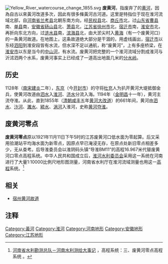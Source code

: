 [[File:Yellow_River_watercourse_change_1855.svg|thumb]]
'''废黄河'''，指废弃了的[[黄河|黄河]]，因為自古以來黃河改道多次，因此有很多條黃河古河道。这里是特指位于现在淮河流域北部，自[[河南省|河南省]][[兰考县|兰考县]]北朝东南方向，经[[民权县|民权县]]北、[[商丘市|商丘市]]北，过[[山东省|山东省]][[曹县|曹县]]南、[[单县|单县]]南，[[安徽省|安徽省]][[砀山县|砀山县]]北、[[萧县|萧县]]北，[[江苏省|江苏省]][[徐州市|徐州市]]北，[[宿迁市|宿迁市]]南，[[淮安市|淮安市]]北，再折向东北方向，过[[涟水县|涟水县]]南，[[滨海县|滨海县]]北，由大淤尖村入[[黄海|黄海]]（有一个废黄河口）的一条黄河故道。在地图上，这条故道绝大部分是干涸的，用虚线画出，[[宿迁市|宿迁市]]以东经[[泗阳|泗阳]]到淮安段皆有水流，但水深不足以通航，称“废黄河”，上有多座桥梁，在[[淮安市|淮安市]]以东是当今的[[中山河|中山河]]，有水流。废黄河把完整的一个淮河流域分割成淮河与沂沭泗两个水系，废黄河事实上已经成了一道高出地面几米的[[分水岭|分水岭]]。

==历史==
1128年（[[南宋|南宋]][[建炎|建炎]]二年），[[開封府|东京]]（今[[开封市|开封市]]）的守将[[杜充|杜充]]人为扒开黄河大堤抵御金兵，使黄河改道由[[泗水_(山东河流)|泗水]]入[[淮河|淮河]]、[[济水|济水]]分流入海。1194年（[[金朝|金]][[明昌|明昌]]十一年），黄河主流夺淮。从此，直到1855年（[[清朝|清朝]][[咸丰|咸丰]]五年[[咸丰黄河大改道|黄河大改道]]）的661年间，黄河由[[泗水_(山东河流)|泗水]]、[[汴河|汴河]]、[[濉水|濉水]]、[[颍水|颍水]]、[[涡河|涡河]]入淮河，史称[[黄河夺淮|黄河夺淮]]。

==废黄河零点==
'''废黄河零点'''原以1921年11月11日下午5时的江苏废黄河口低水面为零起算。后又采用验潮站平均海水面为新零点，因原点早已淹浸无存，在原点处新旧零点相差多少，无从查考。后导淮委员会以淮阴码头镇“导淮BM11”的高程16.967米代替废黄河口零点高程系统。中华人民共和国成立后，[[淮河水利委员会|淮河水利委员会]]采用这一系统在河南进行了大量1:10000比例尺地形图测量，河南省水利厅在淮河流域测量也用这一[[高程|高程]]系统。<ref name="废黄河零点">[http://www.hnkc.com.cn/celiang/dashiji/dshji20.htm 河南省水利勘测总队－河南水利测绘大事记] {{Wayback|url=http://www.hnkc.com.cn/celiang/dashiji/dshji20.htm|date=20081121102003}}，高程系统：三、废黄河零点高程系统 。</ref>

== 相关 ==
*[[宿州黄河故道|宿州黄河故道]]

==注释==
{{Reflist}}

{{淮河}}
[[Category:黃河|Category:黃河]]
[[Category:淮河|Category:淮河]]
[[Category:河南地形|Category:河南地形]]
[[Category:安徽地形|Category:安徽地形]]
[[Category:江苏地形|Category:江苏地形]]